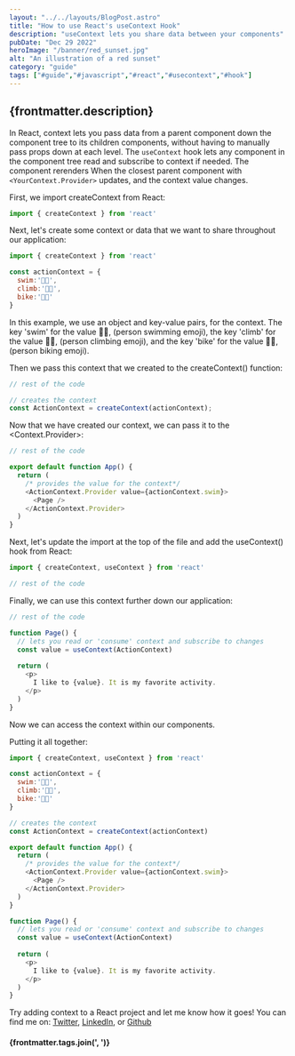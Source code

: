 ```yaml
---
layout: "../../layouts/BlogPost.astro"
title: "How to use React's useContext Hook"
description: "useContext lets you share data between your components"
pubDate: "Dec 29 2022"
heroImage: "/banner/red_sunset.jpg"
alt: "An illustration of a red sunset"
category: "guide"
tags: ["#guide","#javascript","#react","#usecontext","#hook"]
---
```


## {frontmatter.description}

In React, context lets you pass data from a parent component down the component tree to its children components, without having to manually pass props down at each level. The `useContext` hook lets any component in the component tree read and subscribe to context if needed. The component rerenders When the closest parent component with `<YourContext.Provider>` updates, and the context value changes.

First, we import createContext from React:

```js
import { createContext } from 'react'
```

Next, let's create some context or data that we want to share throughout our application:

```js
import { createContext } from 'react'

const actionContext = {
  swim:'🏊🏾',
  climb:'🧗🏾',
  bike:'🚴🏿'
}
```

In this example, we use an object and key-value pairs, for the context. The key 'swim' for the value 🏊🏾, (person swimming emoji), the key 'climb' for the value 🧗🏾, (person climbing emoji), and the key 'bike' for the value 🚴🏿, (person biking emoji).

Then we pass this context that we created to the createContext() function:

```js
// rest of the code

// creates the context
const ActionContext = createContext(actionContext); 
```

Now that we have created our context, we can pass it to the <Context.Provider>:

```js
// rest of the code

export default function App() {
  return (
    /* provides the value for the context*/
    <ActionContext.Provider value={actionContext.swim}> 
      <Page />
    </ActionContext.Provider>
  )
}
```

Next, let's update the import at the top of the file and add the useContext() hook from React:

```js
import { createContext, useContext } from 'react'

// rest of the code
```

Finally, we can use this context further down our application:

```js
// rest of the code

function Page() {
  // lets you read or 'consume' context and subscribe to changes
  const value = useContext(ActionContext) 
  
  return (
    <p>
      I like to {value}. It is my favorite activity.
    </p>
  )
}
```

Now we can access the context within our components.

Putting it all together:

```js
import { createContext, useContext } from 'react'

const actionContext = {
  swim:'🏊🏾',
  climb:'🧗🏾',
  bike:'🚴🏿'
}

// creates the context
const ActionContext = createContext(actionContext) 

export default function App() {
  return (
    /* provides the value for the context*/
    <ActionContext.Provider value={actionContext.swim}> 
      <Page />
    </ActionContext.Provider>
  )
}

function Page() {
  // lets you read or 'consume' context and subscribe to changes
  const value = useContext(ActionContext) 
  
  return (
    <p>
      I like to {value}. It is my favorite activity.
    </p>
  )
}
```

Try adding context to a React project and let me know how it goes! You can find me on: <a href="https://twitter.com/ronjtech" target="_blank" rel="noreferrer noopener">Twitter</a>, <a href="https://www.linkedin.com/in/ronjf/" target="_blank" rel="noreferrer noopener">LinkedIn</a>, or <a href="https://github.com/ronthetech" target="_blank" rel="noreferrer noopener">Github</a>

#### {frontmatter.tags.join(', ')}
